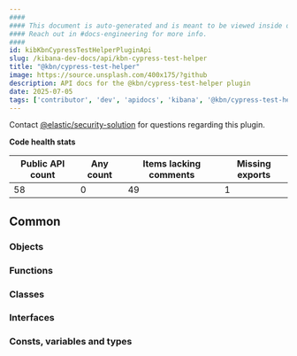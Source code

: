 ```yaml
---
####
#### This document is auto-generated and is meant to be viewed inside our experimental, new docs system.
#### Reach out in #docs-engineering for more info.
####
id: kibKbnCypressTestHelperPluginApi
slug: /kibana-dev-docs/api/kbn-cypress-test-helper
title: "@kbn/cypress-test-helper"
image: https://source.unsplash.com/400x175/?github
description: API docs for the @kbn/cypress-test-helper plugin
date: 2025-07-05
tags: ['contributor', 'dev', 'apidocs', 'kibana', '@kbn/cypress-test-helper']
---
```




Contact [@elastic/security-solution](https://github.com/orgs/elastic/teams/security-solution) for questions regarding this plugin.

**Code health stats**

| Public API count  | Any count | Items lacking comments | Missing exports |
|-------------------|-----------|------------------------|-----------------|
| 58 | 0 | 49 | 1 |

## Common

### Objects
<DocDefinitionList data={kbnCypressTestHelperObj.common.objects}/>

### Functions
<DocDefinitionList data={kbnCypressTestHelperObj.common.functions}/>

### Classes
<DocDefinitionList data={kbnCypressTestHelperObj.common.classes}/>

### Interfaces
<DocDefinitionList data={kbnCypressTestHelperObj.common.interfaces}/>

### Consts, variables and types
<DocDefinitionList data={kbnCypressTestHelperObj.common.misc}/>

